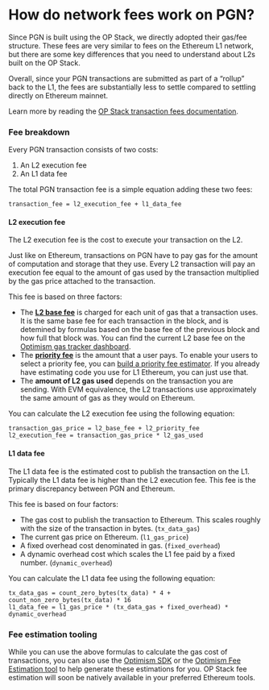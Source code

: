 # How do network fees work on PGN?

Since PGN is built using the OP Stack, we directly adopted their gas/fee structure. These fees are very similar to fees on the Ethereum L1 network, but there are some key differences that you need to understand about L2s built on the OP Stack.

Overall, since your PGN transactions are submitted as part of a “rollup” back to the L1, the fees are substantially less to settle compared to settling directly on Ethereum mainnet.

Learn more by reading the [OP Stack transaction fees documentation](https://community.optimism.io/docs/developers/build/transaction-fees/).

### Fee breakdown

Every PGN transaction consists of two costs: 
1. An L2 execution fee 
2. An L1 data fee 

The total PGN transaction fee is a simple equation adding these two fees:

```
transaction_fee = l2_execution_fee + l1_data_fee
```

#### L2 execution fee

The L2 execution fee is the cost to execute your transaction on the L2.

Just like on Ethereum, transactions on PGN have to pay gas for the amount of computation and storage that they use. Every L2 transaction will pay an execution fee equal to the amount of gas used by the transaction multiplied by the gas price attached to the transaction. 

This fee is based on three factors:
* The **[L2 base fee](https://community.optimism.io/docs/developers/build/transaction-fees/#base-fee)** is charged for each unit of gas that a transaction uses. It is the same base fee for each transaction in the block, and is detemined by formulas based on the base fee of the previous block and how full that block was. You can find the current L2 base fee on the [Optimism gas tracker dashboard](https://optimism.io/gas-tracker).
* The **[priority fee](https://community.optimism.io/docs/developers/build/transaction-fees/#priority-fee)** is the amount that a user pays. To enable your users to select a priority fee, you can [build a priority fee estimator](https://docs.alchemy.com/docs/how-to-build-a-gas-fee-estimator-using-eip-1559). If you already have estimating code you use for L1 Ethereum, you can just use that.
* The **amount of L2 gas used** depends on the transaction you are sending. With EVM equivalence, the L2 transactions use approximately the same amount of gas as they would on Ethereum. 

You can calculate the L2 execution fee using the following equation:

```
transaction_gas_price = l2_base_fee + l2_priority_fee
l2_execution_fee = transaction_gas_price * l2_gas_used
```

#### L1 data fee

The L1 data fee is the estimated cost to publish the transaction on the L1. Typically the L1 data fee is higher than the L2 execution fee. This fee is the primary discrepancy between PGN and Ethereum. 

This fee is based on four factors:
* The gas cost to publish the transaction to Ethereum. This scales roughly with the size of the transaction in bytes. (`tx_data_gas`)
* The current gas price on Ethereum. (`l1_gas_price`)
* A fixed overhead cost denominated in gas. (`fixed_overhead`)
* A dynamic overhead cost which scales the L1 fee paid by a fixed number. (`dynamic_overhead`)

You can calculate the L1 data fee using the following equation:

```
tx_data_gas = count_zero_bytes(tx_data) * 4 + count_non_zero_bytes(tx_data) * 16
l1_data_fee = l1_gas_price * (tx_data_gas + fixed_overhead) * dynamic_overhead
```

### Fee estimation tooling

While you can use the above formulas to calculate the gas cost of transactions, you can also use the [Optimism SDK](https://github.com/ethereum-optimism/optimism-tutorial/tree/main/sdk-estimate-gas) or the [Optimism Fee Estimation tool](https://github.com/ethereum-optimism/optimism/tree/develop/packages/fee-estimation) to help generate these estimations for you. OP Stack fee estimation will soon be natively available in your preferred Ethereum tools.

